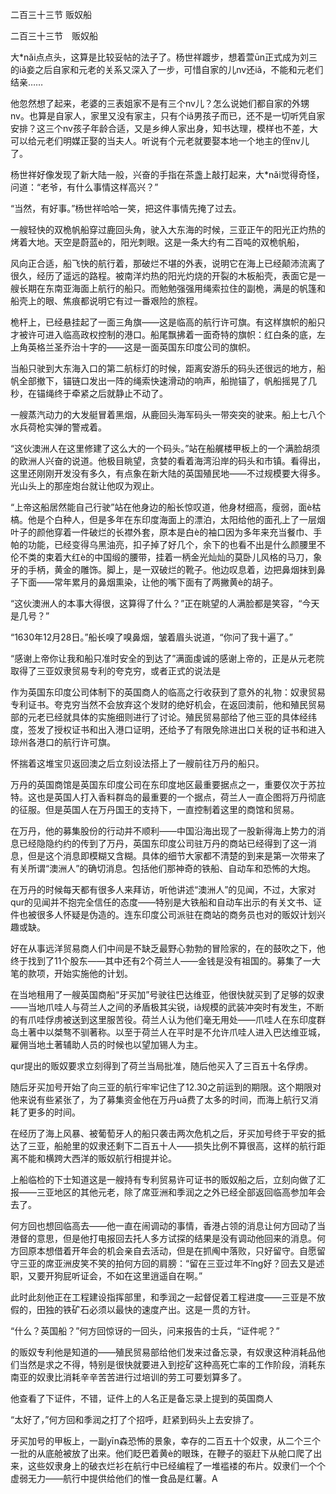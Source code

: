 

二百三十三节 贩奴船

二百三十三节　贩奴船

大*nǎi点点头，这算是比较妥帖的法子了。杨世祥踱步，想着萱ūn正式成为刘三的iǎ妾之后自家和元老的关系又深入了一步，可惜自家的儿nv还iǎ，不能和元老们结亲……

他忽然想了起来，老婆的三表姐家不是有三个nv儿？怎么说她们都自家的外甥nv。也算是自家人，家里又没有家主，只有个iǎ男孩子而已，还不是一切听凭自家安排？这三个nv孩子年龄合适，又是乡绅人家出身，知书达理，模样也不差，大可以给元老们明媒正娶的当夫人。听说有个元老就要娶本地一个地主的侄nv儿了。

杨世祥好像发现了新大陆一般，兴奋的手指在茶盏上敲打起来，大*nǎi觉得奇怪，问道：“老爷，有什么事情这样高兴？”

“当然，有好事。”杨世祥哈哈一笑，把这件事情先掩了过去。

一艘轻快的双桅帆船穿过鹿回头角，驶入大东海的时候，三亚正午的阳光正灼热的烤着大地。天空是蔚蓝è的，阳光刺眼。这是一条大约有二百吨的双桅帆船，

风向正合适，船飞快的航行着，那破烂不堪的外表，说明它在海上已经颠沛流离了很久，经历了遥远的路程。被南洋灼热的阳光灼烧的开裂的木板船壳，表面它是一艘长期在东南亚海面上航行的船只。而勉勉强强用绳索拉住的副桅，满是的帆篷和船壳上的眼、焦痕都说明它有过一番艰险的旅程。

桅杆上，已经悬挂起了一面三角旗――这是临高的航行许可旗。有这样旗帜的船只才被许可进入临高政权控制的港口。船尾飘拂着一面奇特的旗帜：红白条的底，左上角英格兰圣乔治十字的――这是一面英国东印度公司的旗帜。

当船只驶到大东海入口的第二航标灯的时候，距离安游乐的码头还很远的地方，船帆全部撤下，锚链口发出一阵的绳索快速滑动的响声，船抛锚了，帆船摇晃了几秒，在锚绳终于牵紧之后就静止不动了。

一艘蒸汽动力的大发艇冒着黑烟，从鹿回头海军码头一带突突的驶来。船上七八个水兵荷枪实弹的警戒着。

“这伙澳洲人在这里修建了这么大的一个码头。”站在船艉楼甲板上的一个满脸胡须的欧洲人兴奋的说道。他极目眺望，贪婪的看着海湾沿岸的码头和市镇。看得出，这里还刚刚开发没有多久，有点象在新大陆的英国殖民地――不过规模要大得多。光山头上的那座炮台就让他叹为观止。

“上帝这船居然能自己行驶”站在他身边的船长惊叹道，他身材细高，瘦弱，面è枯槁。他是个白种人，但是多年在东印度海面上的漂泊，太阳给他的面孔上了一层烟叶子的颜他穿着一件破烂的长襟外套，原本是白è的袖口因为多年来充当餐巾、手帕的功能，已经变得乌黑油亮，扣子掉了好几个，余下的也看不出是什么颜腰里不伦不类的束着大红è的中国缎的腰带，挂着一柄金光灿灿的莫卧儿风格的马刀，象牙的手柄，黄金的雕饰。脚上，是一双破烂的靴子。他边叹息着，边把鼻烟抹到鼻子下面――常年累月的鼻烟熏染，让他的嘴下面有了两撇黄è的胡子。

“这伙澳洲人的本事大得很，这算得了什么？”正在眺望的人满脸都是笑容，“今天是几号？”

“1630年12月28日。”船长嗅了嗅鼻烟，皱着眉头说道，“你问了我十遍了。”

“感谢上帝你让我和船只准时安全的到达了”满面虔诚的感谢上帝的，正是从元老院取得了三亚奴隶贸易专利的夸克穷，或者正式的说法是

作为英国东印度公司体制下的英国商人的临高之行收获到了意外的礼物：奴隶贸易专利证书。夸克穷当然不会放弃这个发财的绝好机会，在返回澳前，他和殖民贸易部的元老已经就具体的实施细则进行了讨论。殖民贸易部给了他三亚的具体经纬度，签发了授权证书和出入港口证明，还给予了有限免除进出口关税的证书和进入琼州各港口的航行许可旗。

怀揣着这堆宝贝返回澳之后立刻设法搭上了一艘前往万丹的船只。

万丹的英国商馆是英国东印度公司在东印度地区最重要据点之一，重要仅次于苏拉特。这也是英国人打入香料群岛的最重要的一个据点，荷兰人一直企图将万丹彻底的征服。但是英国人在万丹国王的支持下，一直控制着这里的商馆和贸易。

在万丹，他的募集股份的行动并不顺利――中国沿海出现了一股新得海上势力的消息已经隐隐约约的传到了万丹，英国东印度公司驻万丹的商站已经得到了这一消息，但是这个消息即模糊又含糊。具体的细节大家都不清楚的到来是第一次带来了有关所谓“澳洲人”的确切消息。包括他们那神奇的铁船、自动车和恐怖的大炮。

在万丹的时候每天都有很多人来拜访，听他讲述“澳洲人”的见闻，不过，大家对qur的见闻并不抱完全信任的态度――特别是大铁船和自动车出示的有关文书、证件也被很多人怀疑是伪造的。连东印度公司派驻在商站的商务员也对的贩奴计划兴趣或缺。

好在从事远洋贸易商人们中间是不缺乏最野心勃勃的冒险家的，在的鼓吹之下，他终于找到了11个股东――其中还有2个荷兰人――金钱是没有祖国的。募集了一大笔的款项，开始实施他的计划。

在当地租用了一艘英国商船“牙买加”号驶往巴达维亚，他很快就买到了足够的奴隶――当地爪哇人与荷兰人之间的矛盾极其尖锐，iǎ规模的武装冲突时有发生，不断的有爪哇俘虏被送到这里服苦役。荷兰人认为他们毫无用处――爪哇人在东印度群岛土著中以桀骜不驯著称。以至于荷兰人在平时是不允许爪哇人进入巴达维亚城，雇佣当地土著辅助人员的时候也以望加锡人为主。

qur提出的贩奴要求立刻得到了荷兰当局批准，随后他买入了三百五十名俘虏。

随后牙买加号开始了向三亚的航行牢牢记住了12.30之前运到的期限。这个期限对他来说有些紧张了，为了募集资金他在万丹uā费了太多的时间，而海上航行又消耗了更多的时间。

在经历了海上风暴、被葡萄牙人的船只袭击两次危机之后，牙买加号终于平安的抵达了三亚，船舱里的奴隶还剩下二百五十人――损失比例不算很高，这样的航行距离不能和横跨大西洋的贩奴航行相提并论。

上船临检的下士知道这是一艘持有专利贸易许可证书的贩奴船之后，立刻向做了汇报――三亚地区的其他元老，除了席亚洲和季润之之外已经全部返回临高参加年会去了。

何方回也想回临高去――他一直在闹调动的事情，香港占领的消息让何方回动了当港督的意思，但是他打电报回去托人多方试探的结果是没有调动他回来的消息。何方回原本想借着开年会的机会亲自去活动，但是在抓阄中落败，只好留守。自愿留守三亚的席亚洲皮笑不笑的拍何方回的肩膀：“留在三亚过年不ǐng好？回去又是述职，又要开狗屁听证会，不如在这里逍遥自在啊。”

此时此刻他正在工程建设指挥部里，和季润之一起督促着工程进度――三亚是不放假的，田独的铁矿石必须以最快的速度产出。这是一贯的方针。

“什么？英国船？”何方回惊讶的一回头，问来报告的士兵，“证件呢？”

的贩奴专利他是知道的――殖民贸易部给他们发来过备忘录，有奴隶这种消耗品他们当然是求之不得，特别是很快就要进入到挖矿这种高死亡率的工作阶段，消耗东南亚的奴隶比消耗辛辛苦苦进行过培训的劳工可要划算多了。

他查看了下证件，不错，证件上的人名正是备忘录上提到的英国商人

“太好了，”何方回和季润之打了个招呼，赶紧到码头上去安排了。

牙买加号的甲板上，一副yīn森恐怖的景象，幸存的二百五十个奴隶，从二个三个一批的从底舱被放了出来。他们眨巴着黄è的眼珠，在鞭子的驱赶下从舱口爬了出来，这些奴隶身上的破衣烂衫在航行中已经编程了一堆褴褛的布片。奴隶们一个个虚弱无力――航行中提供给他们的惟一食品是红薯。A

